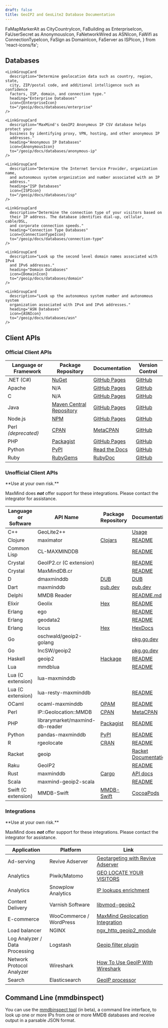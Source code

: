 ```yaml
---
draft: false
title: GeoIP2 and GeoLite2 Database Documentation
---
```


  FaMapMarkerAlt as CityCountryIcon,
  FaBuilding as EnterpriseIcon,
  FaUserSecret as AnonymousIcon,
  FaNetworkWired as ASNIcon,
  FaWifi as ConnectionTypeIcon,
  FaSign as DomainIcon,
  FaServer as ISPIcon,
 } from 'react-icons/fa';

## Databases

<LinkGroupContainer>
  <LinkGroup>
    <LinkGroupCard
      description="Determine the country, subdivisions (regions), city, and
      postal code associated with IPv4 and IPv6 addresses worldwide."
      heading="City and Country Databases"
      icon={CityCountryIcon}
      to="/geoip/docs/databases/city-and-country"
    />

    <LinkGroupCard
      description="Determine geolocation data such as country, region, state,
      city, ZIP/postal code, and additional intelligence such as confidence
      factors, ISP, domain, and connection type."
      heading="Enterprise Databases"
      icon={EnterpriseIcon}
      to="/geoip/docs/databases/enterprise"
    />

    <LinkGroupCard
      description="MaxMind's GeoIP2 Anonymous IP CSV database helps protect your
      business by identifying proxy, VPN, hosting, and other anonymous IP
      addresses."
      heading="Anonymous IP Databases"
      icon={AnonymousIcon}
      to="/geoip/docs/databases/anonymous-ip"
    />

    <LinkGroupCard
      description="Determine the Internet Service Provider, organization name,
      and autonomous system organization and number associated with an IP
      address."
      heading="ISP Databases"
      icon={ISPIcon}
      to="/geoip/docs/databases/isp"
    />

    <LinkGroupCard
      description="Determine the connection type of your visitors based on
      their IP address. The database identifies dial-up, cellular, cable/DSL,
      and corporate connection speeds."
      heading="Connection Type Databases"
      icon={ConnectionTypeIcon}
      to="/geoip/docs/databases/connection-type"
    />

    <LinkGroupCard
      description="Look up the second level domain names associated with IPv4
      and IPv6 addresses."
      heading="Domain Databases"
      icon={DomainIcon}
      to="/geoip/docs/databases/domain"
    />

    <LinkGroupCard
      description="Look up the autonomous system number and autonomous system
      organization associated with IPv4 and IPv6 addresses."
      heading="ASN Databases"
      icon={ASNIcon}
      to="/geoip/docs/databases/asn"
    />

  </LinkGroup>
</LinkGroupContainer>

## Client APIs

### Official Client APIs

| Language or Framework | Package Repository                                                                                                            | Documentation                                              | Version Control                                    |
| --------------------- | ----------------------------------------------------------------------------------------------------------------------------- | ---------------------------------------------------------- | -------------------------------------------------- |
| .NET (C#)             | [NuGet](https://www.nuget.org/packages/MaxMind.GeoIP2/)                                                                       | [GitHub Pages](https://maxmind.github.io/GeoIP2-dotnet/)   | [GitHub](https://github.com/maxmind/GeoIP2-dotnet) |
| Apache                | N/A                                                                                                                           | [GitHub Pages](https://maxmind.github.io/mod_maxminddb/)   | [GitHub](https://github.com/maxmind/mod_maxminddb) |
| C                     | N/A                                                                                                                           | [GitHub Pages](https://maxmind.github.io/libmaxminddb/)    | [GitHub](https://github.com/maxmind/libmaxminddb)  |
| Java                  | [Maven Central Repository](https://search.maven.org/#search%7Cga%7C1%7Cg%3A%22com.maxmind.geoip2%22%20AND%20a%3A%22geoip2%22) | [GitHub Pages](https://maxmind.github.io/GeoIP2-java/)     | [GitHub](https://github.com/maxmind/GeoIP2-java)   |
| Node.js               | [NPM](https://npmjs.com/package/@maxmind/geoip2-node)                                                                         | [GitHub Pages](https://maxmind.github.io/GeoIP2-node/)     | [GitHub](https://github.com/maxmind/GeoIP2-node)   |
| Perl _(deprecated)_   | [CPAN](https://metacpan.org/release/GeoIP2)                                                                                   | [MetaCPAN](https://metacpan.org/release/GeoIP2)            | [GitHub](https://github.com/maxmind/GeoIP2-perl)   |
| PHP                   | [Packagist](https://packagist.org/packages/geoip2/geoip2)                                                                     | [GitHub Pages](https://maxmind.github.io/GeoIP2-php/)      | [GitHub](https://github.com/maxmind/GeoIP2-php)    |
| Python                | [PyPI](https://pypi.python.org/pypi/geoip2)                                                                                   | [Read the Docs](https://geoip2.readthedocs.org/en/latest/) | [GitHub](https://github.com/maxmind/GeoIP2-python) |
| Ruby                  | [RubyGems](https://rubygems.org/gems/maxmind-geoip2)                                                                          | [RubyDoc](https://www.rubydoc.info/gems/maxmind-geoip2)    | [GitHub](https://github.com/maxmind/GeoIP2-ruby)   |

### Unofficial Client APIs

<Alert type="warning">
  **Use at your own risk.**

MaxMind does **_not_** offer support for these integrations. Please contact the
integrator for assistance.

</Alert>

| Language or Software | API Name                        | Package Repository                                                          | Documentation                                                                      | Version Control                                                       |
| -------------------- | ------------------------------- | --------------------------------------------------------------------------- | ---------------------------------------------------------------------------------- | --------------------------------------------------------------------- |
| C++                  | GeoLite2++                      |                                                                             | [Usage](https://www.ccoderun.ca/GeoLite2++/api/usage.html)                         |                                                                       |
| Clojure              | maximator                       | [Clojars](https://clojars.org/com.oscaro/maximator)                         | [README](https://github.com/oscaro/maximator/blob/master/README.md)                | [GitHub](https://github.com/oscaro/maximator)                         |
| Common Lisp          | CL-MAXMINDDB                    |                                                                             | [README](https://github.com/turtle-bazon/cl-maxminddb/blob/hg/README.md)           | [GitHub](https://github.com/turtle-bazon/cl-maxminddb)                |
| Crystal              | GeoIP2.cr (C extension)         |                                                                             | [README](https://github.com/delef/geoip2.cr/blob/master/README.md)                 | [GitHub](https://github.com/delef/geoip2.cr)                          |
| Crystal              | MaxMindDB.cr                    |                                                                             | [README](https://github.com/delef/maxminddb.cr/blob/master/README.md)              | [GitHub](https://github.com/delef/maxminddb.cr)                       |
| D                    | dmaxminddb                      | [DUB](https://code.dlang.org/packages/dmaxminddb)                           | [DUB](https://code.dlang.org/packages/dmaxminddb)                                  | [GitHub](https://github.com/maxpoulin64/dmaxminddb)                   |
| Dart                 | maxminddb                       | [pub.dev](https://pub.dev/packages/maxminddb)                               | [pub.dev](https://pub.dev/documentation/maxminddb/latest/)                         | [GitHub](https://github.com/fischerscode/dart-maxmindDB)              |
| Delphi               | MMDB Reader                     |                                                                             | [README.md](https://github.com/optinsoft/MMDBReader/blob/master/README.md)         | [GitHub](https://github.com/optinsoft/MMDBReader)                     |
| Elixir               | Geolix                          | [Hex](https://hex.pm/packages/geolix)                                       | [README](https://github.com/mneudert/geolix/blob/master/README.md)                 | [GitHub](https://github.com/mneudert/geolix)                          |
| Erlang               | ego                             |                                                                             | [README](https://github.com/jflatow/ego/blob/master/README)                        | [GitHub](https://github.com/jflatow/ego/tree/master)                  |
| Erlang               | geodata2                        |                                                                             | [README](https://github.com/brigadier/geodata2/blob/master/README.md)              | [GitHub](https://github.com/brigadier/geodata2)                       |
| Erlang               | locus                           | [Hex](https://hex.pm/packages/locus)                                        | [HexDocs](https://hexdocs.pm/locus/)                                               | [GitHub](https://github.com/g-andrade/locus)                          |
| Go                   | oschwald/geoip2-golang          |                                                                             | [pkg.go.dev](https://pkg.go.dev/github.com/oschwald/geoip2-golang?tab=doc)         | [GitHub](https://github.com/oschwald/geoip2-golang)                   |
| Go                   | IncSW/geoip2                    |                                                                             | [pkg.go.dev](https://pkg.go.dev/github.com/IncSW/geoip2?tab=doc)                   | [GitHub](https://github.com/IncSW/geoip2)                             |
| Haskell              | geoip2                          | [Hackage](https://hackage.haskell.org/package/geoip2)                       | [README](https://github.com/ondrap/geoip2/blob/master/README.md)                   | [GitHub](https://github.com/ondrap/geoip2)                            |
| Lua                  | mmdblua                         |                                                                             | [README](https://github.com/daurnimator/mmdblua/blob/master/README.md)             | [GitHub](https://github.com/daurnimator/mmdblua)                      |
| Lua (C extension)    | lua-maxminddb                   |                                                                             |                                                                                    | [GitHub](https://github.com/fabled/lua-maxminddb)                     |
| Lua (C extension)    | lua-resty-maxminddb             |                                                                             | [README](https://github.com/anjia0532/lua-resty-maxminddb/blob/master/README.md)   | [GitHub](https://github.com/anjia0532/lua-resty-maxminddb)            |
| OCaml                | ocaml-maxminddb                 | [OPAM](https://opam.ocaml.org/packages/maxminddb/)                          | [README](https://github.com/fxfactorial/ocaml-maxminddb/blob/master/README.md)     | [GitHub](https://github.com/fxfactorial/ocaml-maxminddb)              |
| Perl                 | IP::Geolocation::MMDB           | [CPAN](https://metacpan.org/pod/IP::Geolocation::MMDB)                      | [MetaCPAN](https://metacpan.org/pod/IP::Geolocation::MMDB)                         | [GitLab](https://gitlab.com/voegelas/ip-geolocation-mmdb/-/tree/main) |
| PHP                  | librarymarket/maxmind-db-reader | [Packagist](https://packagist.org/packages/librarymarket/maxmind-db-reader) | [README](https://github.com/librarymarket/maxmind-db-reader/blob/1.0.x/README.md)  | [GitHub](https://github.com/librarymarket/maxmind-db-reader)          |
| Python               | pandas-maxminddb                | [PyPI](https://pypi.org/project/pandas-maxminddb/)                          | [README](https://github.com/andrusha/pandas-maxminddb/blob/main/README.md)         | [GitHub](https://github.com/andrusha/pandas-maxminddb)                |
| R                    | rgeolocate                      | [CRAN](https://cran.r-project.org/web/packages/rgeolocate/index.html)       | [README](https://github.com/Ironholds/rgeolocate/blob/master/README.md)            | [GitHub](https://github.com/Ironholds/rgeolocate)                     |
| Racket               | geoip                           |                                                                             | [Racket Documentation](https://docs.racket-lang.org/geoip/index.html)              | [GitHub](https://github.com/Bogdanp/racket-geoip)                     |
| Raku                 | GeoIP2                          |                                                                             | [README](https://github.com/bbkr/GeoIP2/blob/master/README.md)                     | [GitHub](https://github.com/bbkr/GeoIP2)                              |
| Rust                 | maxminddb                       | [Cargo](https://crates.io/crates/maxminddb)                                 | [API docs](https://oschwald.github.io/maxminddb-rust/maxminddb/struct.Reader.html) | [GitHub](https://github.com/oschwald/maxminddb-rust)                  |
| Scala                | maxmind-geoip2-scala            |                                                                             | [README](https://github.com/Sanoma-CDA/maxmind-geoip2-scala/blob/master/README.md) | [GitHub](https://github.com/Sanoma-CDA/maxmind-geoip2-scala)          |
| Swift (C extension)  | MMDB-Swift                      | [MMDB-Swift](https://cocoapods.org/pods/MMDB-Swift)                         | [CocoaPods](https://cocoapods.org/pods/MMDB-Swift)                                 | [GitHub](https://github.com/lexrus/MMDB-Swift)                        |

### Integrations

<Alert type="warning">
  **Use at your own risk.**

MaxMind does **_not_** offer support for these integrations. Please contact the
integrator for assistance.

</Alert>

| Application                    | Platform                | Link                                                                                                                    |
| ------------------------------ | ----------------------- | ----------------------------------------------------------------------------------------------------------------------- |
| Ad-serving                     | Revive Adserver         | [Geotargeting with Revive Adserver](https://www.revive-adserver.com/faq/geotargeting-with-revive-adserver/)             |
| Analytics                      | Piwik/Matomo            | [GEO LOCATE YOUR VISITORS](https://matomo.org/docs/geo-locate/)                                                         |
| Analytics                      | Snowplow Analytics      | [IP lookups enrichment](https://github.com/snowplow/snowplow/wiki/IP-lookups-enrichment)                                |
| Content Delivery               | Varnish Software        | [libvmod-geoip2](https://github.com/fgsch/libvmod-geoip2)                                                               |
| E-commerce                     | WooCommerce / WordPress | [MaxMind Geolocation Integration](https://docs.woocommerce.com/document/maxmind-geolocation-integration/)               |
| Load balancer                  | NGINX                   | [ngx_http_geoip2_module](https://github.com/leev/ngx_http_geoip2_module)                                                |
| Log Analyzer / Data Processing | Logstash                | [Geoip filter plugin](https://www.elastic.co/guide/en/logstash/current/plugins-filters-geoip.html)                      |
| Network Protocol Analyzer      | Wireshark               | [How To Use GeoIP With Wireshark](https://gitlab.com/wireshark/wireshark/-/wikis/HowToUseGeoIP)                         |
| Search                         | Elasticsearch           | [GeoIP processor](https://www.elastic.co/guide/en/elasticsearch/reference/current/geoip-processor.html#geoip-processor) |

## Command Line (mmdbinspect)

You can use the [mmdbinspect tool](https://github.com/maxmind/mmdbinspect) (in
beta), a command line interface, to look up one or more IPs from one or more
MMDB databases and receive output in a parsable JSON format.
